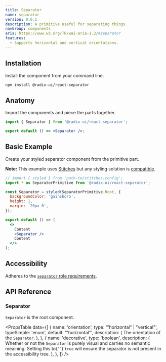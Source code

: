 ```yaml
---
title: Separator
name: separator
version: 0.0.1
description: A primitive useful for separating things.
navGroup: components
aria: https://www.w3.org/TR/wai-aria-1.2/#separator
features:
  - Supports horizontal and vertical orientations.
---
```


## Installation

Install the component from your command line.

```bash
npm install @radix-ui/react-separator
```

## Anatomy

Import the components and piece the parts together.

```jsx
import { Separator } from '@radix-ui/react-separator';

export default () => <Separator />;
```

## Basic Example

Create your styled separator component from the primitive part.

**Note:** This example uses [Stitches](https://stitches.dev) but any styling solution is [compatible](../overview/styling).

```jsx live manual
// import { styled } from 'path-to/stitches.config';
import * as SeparatorPrimitive from '@radix-ui/react-separator';

const Separator = styled(SeparatorPrimitive.Root, {
  backgroundColor: 'gainsboro',
  height: 1,
  margin: '20px 0',
});

export default () => (
  <>
    Content
    <Separator />
    Content
  </>
);
```

## Accessibility

Adheres to the [`separator` role requirements](https://www.w3.org/TR/wai-aria-1.2/#separator).

## API Reference

### Separator

`Separator` is the root component.

<PropsTable
  data={[
    {
      name: 'orientation',
      type: '"horizontal" | "vertical"',
      typeSimple: 'enum',
      default: '"horizontal"',
      description: (
        <span>
          The orientation of the <Code>Separator</Code>.
        </span>
      ),
    },
    {
      name: 'decorative',
      type: 'boolean',
      description: (
        <span>
          Whether or not the <Code>Separator</Code> is purely visual
          and carries no semantic meaining. Setting this to{' '}
          <Code>true</Code> will ensure the separator is not present
          in the accessibility tree.
        </span>
      ),
    },
  ]}
/>
